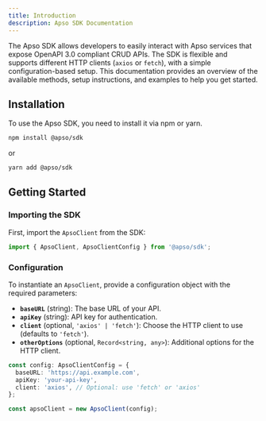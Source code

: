 ```yaml
---
title: Introduction
description: Apso SDK Documentation
---
```



The Apso SDK allows developers to easily interact with Apso services that expose OpenAPI 3.0 compliant CRUD APIs. The SDK is flexible and supports different HTTP clients (`axios` or `fetch`), with a simple configuration-based setup. This documentation provides an overview of the available methods, setup instructions, and examples to help you get started.

## Installation
To use the Apso SDK, you need to install it via npm or yarn.

```sh
npm install @apso/sdk
```

or

```sh
yarn add @apso/sdk
```

## Getting Started
### Importing the SDK
First, import the `ApsoClient` from the SDK:

```typescript
import { ApsoClient, ApsoClientConfig } from '@apso/sdk';
```

### Configuration
To instantiate an `ApsoClient`, provide a configuration object with the required parameters:

- **`baseURL`** (string): The base URL of your API.
- **`apiKey`** (string): API key for authentication.
- **`client`** (optional, `'axios' | 'fetch'`): Choose the HTTP client to use (defaults to `'fetch'`).
- **`otherOptions`** (optional, `Record<string, any>`): Additional options for the HTTP client.

```typescript
const config: ApsoClientConfig = {
  baseURL: 'https://api.example.com',
  apiKey: 'your-api-key',
  client: 'axios', // Optional: use 'fetch' or 'axios'
};

const apsoClient = new ApsoClient(config);
```
